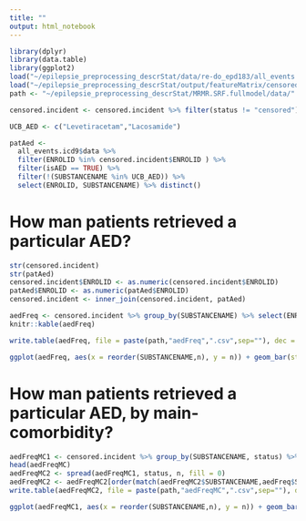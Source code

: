 ```yaml
---
title: ""
output: html_notebook
---
```




```r
library(dplyr)
library(data.table)
library(ggplot2)
load("~/epilepsie_preprocessing_descrStat/data/re-do_epd183/all_events.icd9.RData")
load("~/epilepsie_preprocessing_descrStat/output/featureMatrix/censored.incident.RData")
path <- "~/epilepsie_preprocessing_descrStat/MRMR.SRF.fullmodel/data/"
```


```r
censored.incident <- censored.incident %>% filter(status != "censored") %>% select(-time) %>% distinct()

UCB_AED <- c("Levetiracetam","Lacosamide")

patAed <- 
  all_events.icd9$data %>% 
  filter(ENROLID %in% censored.incident$ENROLID ) %>% 
  filter(isAED == TRUE) %>% 
  filter(!(SUBSTANCENAME %in% UCB_AED)) %>% 
  select(ENROLID, SUBSTANCENAME) %>% distinct()

```

# How man patients retrieved a particular AED?
```r
str(censored.incident)
str(patAed)
censored.incident$ENROLID <- as.numeric(censored.incident$ENROLID)
patAed$ENROLID <- as.numeric(patAed$ENROLID)
censored.incident <- inner_join(censored.incident, patAed)

aedFreq <- censored.incident %>% group_by(SUBSTANCENAME) %>% select(ENROLID) %>% tally() %>% arrange(-n)
knitr::kable(aedFreq)

write.table(aedFreq, file = paste(path,"aedFreq",".csv",sep=""), dec = ".", row.names = F, sep = ";")

ggplot(aedFreq, aes(x = reorder(SUBSTANCENAME,n), y = n)) + geom_bar(stat = "identity") + coord_flip() + theme_linedraw()
```


# How man patients retrieved a particular AED, by main-comorbidity?
```r
aedFreqMC1 <- censored.incident %>% group_by(SUBSTANCENAME, status) %>% select(ENROLID) %>% tally() %>% arrange(-n)
head(aedFreqMC)
aedFreqMC2 <- spread(aedFreqMC1, status, n, fill = 0)
aedFreqMC2 <- aedFreqMC2[order(match(aedFreqMC2$SUBSTANCENAME,aedFreq$SUBSTANCENAME)),]
write.table(aedFreqMC2, file = paste(path,"aedFreqMC",".csv",sep=""), dec = ".", row.names = F, sep = ";")

ggplot(aedFreqMC1, aes(x = reorder(SUBSTANCENAME,n), y = n)) + geom_bar(stat = "identity") + coord_flip() + theme_linedraw() + facet_wrap(~status)

```

